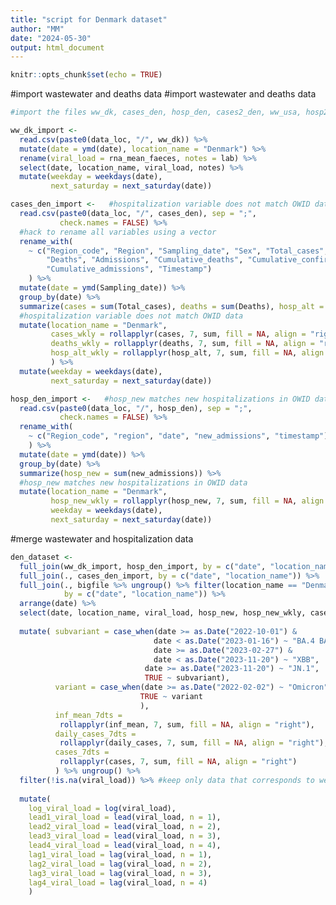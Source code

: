 ```yaml
---
title: "script for Denmark dataset"
author: "MM"
date: "2024-05-30"
output: html_document
---
```


```r
knitr::opts_chunk$set(echo = TRUE)
```

#import wastewater and deaths data
#import wastewater and deaths data
```r
#import the files ww_dk, cases_den, hosp_den, cases2_den, ww_usa, hosp2_usa, hosp_usa, death_usa

ww_dk_import <- 
  read.csv(paste0(data_loc, "/", ww_dk)) %>%
  mutate(date = ymd(date), location_name = "Denmark") %>%
  rename(viral_load = rna_mean_faeces, notes = lab) %>%
  select(date, location_name, viral_load, notes) %>%
  mutate(weekday = weekdays(date),
         next_saturday = next_saturday(date))

cases_den_import <-   #hospitalization variable does not match OWID data
  read.csv(paste0(data_loc, "/", cases_den), sep = ";",
           check.names = FALSE) %>%
  #hack to rename all variables using a vector
  rename_with(
    ~ c("Region_code", "Region", "Sampling_date", "Sex", "Total_cases", 
        "Deaths", "Admissions", "Cumulative_deaths", "Cumulative_confirmedcases", 
        "Cumulative_admissions", "Timestamp")
    ) %>%
  mutate(date = ymd(Sampling_date)) %>%
  group_by(date) %>%
  summarize(cases = sum(Total_cases), deaths = sum(Deaths), hosp_alt = sum(Admissions)) %>%
  #hospitalization variable does not match OWID data
  mutate(location_name = "Denmark", 
         cases_wkly = rollapplyr(cases, 7, sum, fill = NA, align = "right"), 
         deaths_wkly = rollapplyr(deaths, 7, sum, fill = NA, align = "right"),
         hosp_alt_wkly = rollapplyr(hosp_alt, 7, sum, fill = NA, align = "right")
         ) %>%
  mutate(weekday = weekdays(date),
         next_saturday = next_saturday(date))

hosp_den_import <-   #hosp_new matches new hospitalizations in OWID data
  read.csv(paste0(data_loc, "/", hosp_den), sep = ";",
           check.names = FALSE) %>%
  rename_with(
    ~ c("Region_code", "region", "date", "new_admissions", "timestamp")
    ) %>%
  mutate(date = ymd(date)) %>%
  group_by(date) %>%
  summarize(hosp_new = sum(new_admissions)) %>%
  #hosp_new matches new hospitalizations in OWID data
  mutate(location_name = "Denmark",
         hosp_new_wkly = rollapplyr(hosp_new, 7, sum, fill = NA, align = "right"),
         weekday = weekdays(date),
         next_saturday = next_saturday(date))

```


#merge wastewater and hospitalization data
```r

den_dataset <-
  full_join(ww_dk_import, hosp_den_import, by = c("date", "location_name")) %>%
  full_join(., cases_den_import, by = c("date", "location_name")) %>%
  full_join(., bigfile %>% ungroup() %>% filter(location_name == "Denmark"), 
            by = c("date", "location_name")) %>%
  arrange(date) %>%
  select(date, location_name, viral_load, hosp_new, hosp_new_wkly, cases, inf_mean, daily_cases, variant, subvariant) %>%
  
  mutate( subvariant = case_when(date >= as.Date("2022-10-01") &
                                date < as.Date("2023-01-16") ~ "BA.4 BA.5", 
                                date >= as.Date("2023-02-27") &
                                date < as.Date("2023-11-20") ~ "XBB", 
                              date >= as.Date("2023-11-20") ~ "JN.1",
                              TRUE ~ subvariant),
          variant = case_when(date >= as.Date("2022-02-02") ~ "Omicron",
                             TRUE ~ variant
                             ),
          inf_mean_7dts = 
           rollapplyr(inf_mean, 7, sum, fill = NA, align = "right"),
          daily_cases_7dts = 
           rollapplyr(daily_cases, 7, sum, fill = NA, align = "right"),
          cases_7dts = 
           rollapplyr(cases, 7, sum, fill = NA, align = "right")
          ) %>% ungroup() %>%
  filter(!is.na(viral_load)) %>% #keep only data that corresponds to weekly wastewater data
  
  mutate(
    log_viral_load = log(viral_load),
    lead1_viral_load = lead(viral_load, n = 1),
    lead2_viral_load = lead(viral_load, n = 2),
    lead3_viral_load = lead(viral_load, n = 3),
    lead4_viral_load = lead(viral_load, n = 4),
    lag1_viral_load = lag(viral_load, n = 1),
    lag2_viral_load = lag(viral_load, n = 2),
    lag3_viral_load = lag(viral_load, n = 3),
    lag4_viral_load = lag(viral_load, n = 4)
    )

```


